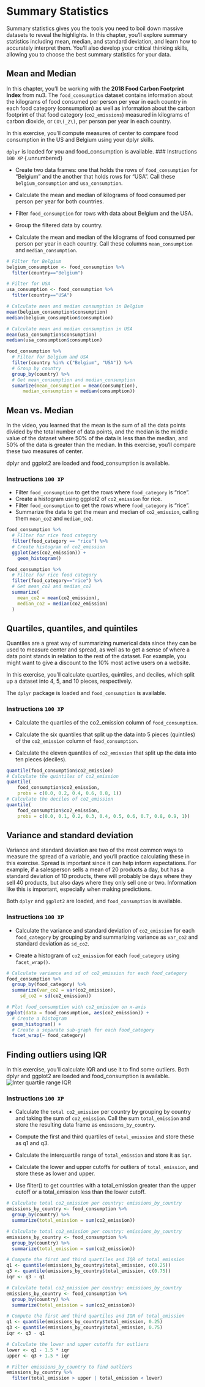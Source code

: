 # Summary Statistics

Summary statistics gives you the tools you need to boil down massive
datasets to reveal the highlights. In this chapter, you'll explore 
summary statistics including mean, median, and standard deviation, and
learn how to accurately interpret them. You'll also develop your 
critical thinking skills, allowing you to choose the best summary 
statistics for your data.

## Mean and Median


In this chapter, you'll be working with the 
**2018 Food Carbon Footprint Index** from nu3. The 
`food_consumption` dataset contains information about the kilograms of 
food consumed per person per year in each country in each food category
(consumption) as well as information about the carbon footprint of that 
food category (`co2_emissions`) measured in kilograms of carbon dioxide,
or `CO\(_2\)`, per person per year in each country.

In this exercise, you'll compute measures of center to compare food 
consumption in the US and Belgium using your dplyr skills.

`dplyr` is loaded for you and food_consumption is available.
### Instructions `100 XP` {.unnumbered}

- Create two data frames: one that holds the rows of `food_consumption`
for "Belgium" and the another that holds rows for "USA". Call these 
`belgium_consumption` and `usa_consumption`.

- Calculate the mean and median of kilograms of food consumed per person
per year for both countries.

- Filter `food_consumption` for rows with data about Belgium and the USA.
- Group the filtered data by country.
- Calculate the mean and median of the kilograms of food consumed per
person per year in each country. 
Call these columns `mean_consumption` and `median_consumption`.

```.r
# Filter for Belgium
belgium_consumption <- food_consumption %>%
  filter(country=="Belgium")

# Filter for USA
usa_consumption <- food_consumption %>%
  filter(country=="USA")

# Calculate mean and median consumption in Belgium
mean(belgium_consumption$consumption)
median(belgium_consumption$consumption)

# Calculate mean and median consumption in USA
mean(usa_consumption$consumption)
median(usa_consumption$consumption)

food_consumption %>%
  # Filter for Belgium and USA
  filter(country %in% c("Belgium", "USA")) %>%
  # Group by country
  group_by(country) %>%
  # Get mean_consumption and median_consumption
  sumarize(mean_consumption = mean(consumption),
      median_consumption = median(consumption))
``` 

## Mean vs. Median

In the video, you learned that the mean is the sum of all the data points
divided by the total number of data points, and the median is the middle
value of the dataset where 50% of the data is less than the median,
and 50% of the data is greater than the median. In this exercise, you'll
compare these two measures of center.

dplyr and ggplot2 are loaded and food_consumption is available.

### Instructions `100 XP` {.unnumbered}

- Filter `food_consumption` to get the rows where `food_category` is "rice".
- Create a histogram using ggplot2 of `co2_emission` for rice.
- Filter `food_consumption` to get the rows where `food_category` is "rice".
- Summarize the data to get the mean and median of `co2_emission`, calling them
`mean_co2` and `median_co2`.
```.r
food_consumption %>%
  # Filter for rice food category
  filter(food_category == "rice") %>%
  # Create histogram of co2_emission
  ggplot(aes(co2_emission)) +
    geom_histogram()

food_consumption %>%
  # Filter for rice food category
  filter(food_category=="rice") %>% 
  # Get mean_co2 and median_co2
  summarize(
    mean_co2 = mean(co2_emission),
    median_co2 = median(co2_emission)
  )
```

## Quartiles, quantiles, and quintiles

Quantiles are a great way of summarizing numerical data since they can 
be used to measure center and spread, as well as to get a sense of where
a data point stands in relation to the rest of the dataset. For example,
you might want to give a discount to the 10% most active users on a website.

In this exercise, you'll calculate quartiles, quintiles, and deciles,
which split up a dataset into 4, 5, and 10 pieces, respectively.

The `dplyr` package is loaded and `food_consumption` is available.

### Instructions `100 XP` {.unnumbered}

- Calculate the quartiles of the co2_emission column of 
`food_consumption`.

- Calculate the six quantiles that split up the data into 5 pieces 
(quintiles) of the `co2_emission` column of `food_consumption`.

- Calculate the eleven quantiles of `co2_emission` that split up the 
data into ten pieces (deciles).


```.r
quantile(food_consumption$co2_emission)
# Calculate the quintiles of co2_emission
quantile(
    food_consumption$co2_emission,
    probs = c(0.0, 0.2, 0.4, 0.6, 0.8, 1))
# Calculate the deciles of co2_emission
quantile(
    food_consumption$co2_emission,
    probs = c(0.0, 0.1, 0.2, 0.3, 0.4, 0.5, 0.6, 0.7, 0.8, 0.9, 1))
```

## Variance and standard deviation

Variance and standard deviation are two of the most common ways to 
measure the spread of a variable, and you'll practice calculating 
these in this exercise. Spread is important since it can help inform 
expectations. For example, if a salesperson sells a mean of 20 products
a day, but has a standard deviation of 10 products, there will probably 
be days where they sell 40 products, but also days where they only sell
one or two. Information like this is important, especially when making 
predictions.

Both `dplyr` and `ggplot2` are loaded, and `food_consumption` is
available.

### Instructions `100 XP` {.unnumbered}
- Calculate the variance and standard deviation of `co2_emission` for 
each `food_category` by grouping by and summarizing variance as 
`var_co2` and standard deviation as `sd_co2`.

- Create a histogram of `co2_emission` for each `food_category` using 
`facet_wrap()`.

```.r
# Calculate variance and sd of co2_emission for each food_category
food_consumption %>% 
  group_by(food_category) %>% 
  summarize(var_co2 = var(co2_emission),
     sd_co2 = sd(co2_emission))

# Plot food_consumption with co2_emission on x-axis
ggplot(data = food_consumption, aes(co2_emission)) +
  # Create a histogram
  geom_histogram() +
  # Create a separate sub-graph for each food_category
  facet_wrap(~ food_category)
```
## Finding outliers using IQR
In this exercise, you'll calculate IQR and use 
it to find some outliers. Both dplyr and ggplot2 
are loaded and food_consumption is available.
![Inter quartile range IQR](iterquartileRange.png)

### Instructions `100 XP` {.unnumbered}
- Calculate the `total co2_emission` per country by grouping by 
country and taking the sum of `co2_emission`. Call the sum 
`total_emission` and store the resulting data frame as 
`emissions_by_country`.

- Compute the first and third quartiles of `total_emission` and 
store these as q1 and q3.
- Calculate the interquartile range of `total_emission` and store 
  it as `iqr`.

- Calculate the lower and upper cutoffs for outliers of 
`total_emission`, and store these as lower and upper.

- Use filter() to get countries with a total_emission greater than 
the upper cutoff or a total_emission less than the lower 
cutoff.

```.r
# Calculate total co2_emission per country: emissions_by_country
emissions_by_country <- food_consumption %>%
  group_by(country) %>%
  summarize(total_emission = sum(co2_emission))

# Calculate total co2_emission per country: emissions_by_country
emissions_by_country <- food_consumption %>%
  group_by(country) %>%
  summarize(total_emission = sum(co2_emission))

# Compute the first and third quartiles and IQR of total_emission
q1 <- quantile(emissions_by_country$total_emission, c(0.25))
q3 <- quantile(emissions_by_country$total_emission, c(0.75))
iqr <- q3 - q1

# Calculate total co2_emission per country: emissions_by_country
emissions_by_country <- food_consumption %>%
  group_by(country) %>%
  summarize(total_emission = sum(co2_emission))

# Compute the first and third quartiles and IQR of total_emission
q1 <- quantile(emissions_by_country$total_emission, 0.25)
q3 <- quantile(emissions_by_country$total_emission, 0.75)
iqr <- q3 - q1

# Calculate the lower and upper cutoffs for outliers
lower <- q1 - 1.5 * iqr
upper <- q3 + 1.5 * iqr

# Filter emissions_by_country to find outliers
emissions_by_country %>%
  filter(total_emission > upper | total_emission < lower)

```
